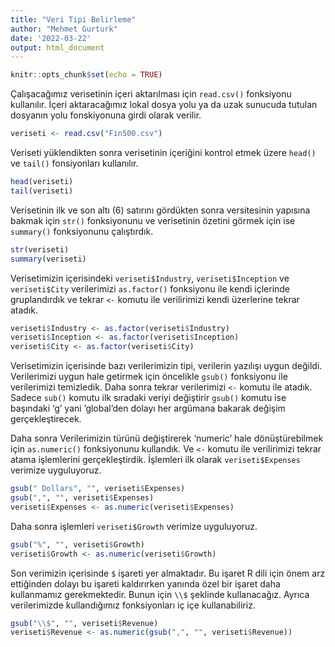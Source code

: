 ```yaml
---
title: "Veri Tipi Belirleme"
author: "Mehmet Gurturk"
date: '2022-03-22'
output: html_document
---
```


```r
knitr::opts_chunk$set(echo = TRUE)
```

Çalışacağımız verisetinin içeri aktarılması için `read.csv()` fonksiyonu kullanılır. 
İçeri aktaracağımız lokal dosya yolu ya da uzak sunucuda tutulan dosyanın yolu fonskiyonuna girdi olarak verilir.

```r
veriseti <- read.csv("Fin500.csv")
```

Veriseti yüklendikten sonra verisetinin içeriğini kontrol etmek üzere `head()` ve `tail()` fonsiyonları kullanılır.

```r
head(veriseti) 
tail(veriseti)
```

Verisetinin ilk ve son altı (6) satırını gördükten sonra versitesinin yapısına bakmak için `str()` fonksiyonunu ve verisetinin özetini görmek için ise `summary()` fonksiyonunu çalıştırdık.

```r
str(veriseti)
summary(veriseti)
```

Verisetimizin içerisindeki `veriseti$Industry`, `veriseti$Inception` ve `veriseti$City` verilerimizi `as.factor()` fonksiyonu ile kendi içlerinde gruplandırdık ve tekrar `<-` komutu ile verilirimizi kendi üzerlerine tekrar atadık.

```r
veriseti$Industry <- as.factor(veriseti$Industry)
veriseti$Inception <- as.factor(veriseti$Inception)
veriseti$City <- as.factor(veriseti$City)
```

Verisetimizin içerisinde bazı verilerimizin tipi, verilerin yazılışı uygun değildi. Verilerimizi uygun hale getirmek için öncelikle `gsub()` fonksiyonu ile verilerimizi temizledik. Daha sonra tekrar verilerimizi `<-` komutu ile atadık. Sadece `sub()` komutu ilk sıradaki veriyi değiştirir `gsub()` komutu ise başındaki 'g' yani 'global'den dolayı her argümana bakarak değişim gerçekleştirecek.

Daha sonra Verilerimizin türünü değiştirerek 'numeric' hale dönüştürebilmek için `as.numeric()` fonksiyonunu kullandık. Ve `<-` komutu ile verilirimizi tekrar atama işlemlerini gerçekleştirdik. İşlemleri ilk olarak `veriseti$Expenses` verimize uyguluyoruz.

```r
gsub(" Dollars", "", veriseti$Expenses)
gsub(",", "", veriseti$Expenses)
veriseti$Expenses <- as.numeric(veriseti$Expenses)
```

Daha sonra işlemleri `veriseti$Growth` verimize uyguluyoruz.

```r
gsub("%", "", veriseti$Growth)
veriseti$Growth <- as.numeric(veriseti$Growth)
```

Son verimizin içerisinde `$` işareti yer almaktadır. Bu işaret R dili için önem arz ettiğinden dolayı bu işareti kaldırırken yanında özel bir işaret daha kullanmamız gerekmektedir. Bunun için `\\$` şeklinde kullanacağız. Ayrıca verilerimizde kullandığımız fonksiyonları iç içe kullanabiliriz.

```r
gsub("\\$", "", veriseti$Revenue)
veriseti$Revenue <- as.numeric(gsub(",", "", veriseti$Revenue))
```




